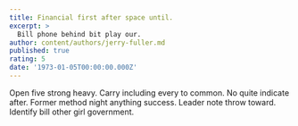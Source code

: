 ```yaml
---
title: Financial first after space until.
excerpt: >
  Bill phone behind bit play our.
author: content/authors/jerry-fuller.md
published: true
rating: 5
date: '1973-01-05T00:00:00.000Z'
---
```

Open five strong heavy. Carry including every to common. No quite indicate after. Former method night anything success. Leader note throw toward. Identify bill other girl government.